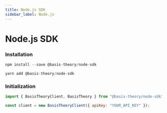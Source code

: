 ```yaml
---
title: Node.js SDK
sidebar_label: Node.js
---
```




# Node.js SDK

<GithubCard
  heading="Node.js SDK"
  icon={SDK.NODE}
  organization="basis-theory"
  repository="node-sdk"
/>

### Installation

<Tabs className="bt-tabs">
  <TabItem value="npm" label="npm">

```javascript showLineNumbers
npm install --save @basis-theory/node-sdk
```

  </TabItem>
  <TabItem value="yarn" label="yarn">

```javascript showLineNumbers
yarn add @basis-theory/node-sdk
```

  </TabItem>
</Tabs>

### Initialization

```javascript showLineNumbers
import { BasisTheoryClient, BasisTheory } from "@basis-theory/node-sdk";

const client = new BasisTheoryClient({ apiKey: "YOUR_API_KEY" });
```
